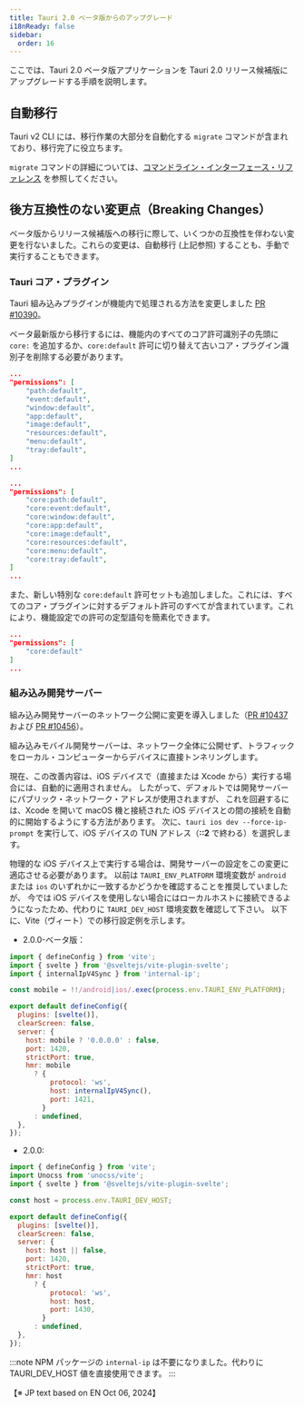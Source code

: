 ```yaml
---
title: Tauri 2.0 ベータ版からのアップグレード
i18nReady: false
sidebar:
  order: 16
---
```



ここでは、Tauri 2.0 ベータ版アプリケーションを Tauri 2.0 リリース候補版にアップグレードする手順を説明します。

## 自動移行

Tauri v2 CLI には、移行作業の大部分を自動化する `migrate` コマンドが含まれており、移行完了に役立ちます。

<CommandTabs
  npm="npm install @tauri-apps/cli@latest
    npm run tauri migrate"
  yarn="yarn upgrade @tauri-apps/cli@latest
    yarn tauri migrate"
  pnpm="pnpm update @tauri-apps/cli@latest
    pnpm tauri migrate"
  cargo='cargo install tauri-cli --version "^2.0.0" --locked
    cargo tauri migrate'
/>

`migrate` コマンドの詳細については、[コマンドライン・インターフェース・リファレンス](/reference/cli/#migrate) を参照してください。

## 後方互換性のない変更点（Breaking Changes）

ベータ版からリリース候補版への移行に際して、いくつかの互換性を伴わない変更を行ないました。これらの変更は、自動移行 (上記参照) することも、手動で実行することもできます。

### Tauri コア・プラグイン

Tauri 組み込みプラグインが機能内で処理される方法を変更しました [PR #10390](https://github.com/tauri-apps/tauri/pull/10390)。

ベータ最新版から移行するには、機能内のすべてのコア許可識別子の先頭に `core:` を追加するか、`core:default` 許可に切り替えて古いコア・プラグイン識別子を削除する必要があります。

```json
...
"permissions": [
    "path:default",
    "event:default",
    "window:default",
    "app:default",
    "image:default",
    "resources:default",
    "menu:default",
    "tray:default",
]
...
```

```json
...
"permissions": [
    "core:path:default",
    "core:event:default",
    "core:window:default",
    "core:app:default",
    "core:image:default",
    "core:resources:default",
    "core:menu:default",
    "core:tray:default",
]
...
```

また、新しい特別な `core:default` 許可セットも追加しました。これには、すべてのコア・プラグインに対するデフォルト許可のすべてが含まれています。これにより、機能設定での許可の定型語句を簡素化できます。

```json
...
"permissions": [
    "core:default"
]
...
```

### 組み込み開発サーバー

組み込み開発サーバーのネットワーク公開に変更を導入しました（[PR #10437](https://github.com/tauri-apps/tauri/pull/10437) および [PR #10456](https://github.com/tauri-apps/tauri/pull/10456)）。

組み込みモバイル開発サーバーは、ネットワーク全体に公開せず、トラフィックをローカル・コンピューターからデバイスに直接トンネリングします。

現在、この改善内容は、iOS デバイスで（直接または Xcode から）実行する場合には、自動的に適用されません。
したがって、デフォルトでは開発サーバーにパブリック・ネットワーク・アドレスが使用されますが、
これを回避するには、Xcode を開いて macOS 機と接続された iOS デバイスとの間の接続を自動的に開始するようにする方法があります。
次に、`tauri ios dev --force-ip-prompt` を実行して、iOS デバイスの TUN アドレス（**::2** で終わる）を選択します。

物理的な iOS デバイス上で実行する場合は、開発サーバーの設定をこの変更に適応させる必要があります。
以前は `TAURI_ENV_PLATFORM` 環境変数が `android` または `ios` のいずれかに一致するかどうかを確認することを推奨していましたが、
今では iOS デバイスを使用しない場合にはローカルホストに接続できるようになったため、代わりに `TAURI_DEV_HOST` 環境変数を確認して下さい。
以下に、Vite（ヴィート）での移行設定例を示します。

- 2.0.0-ベータ版：

```js
import { defineConfig } from 'vite';
import { svelte } from '@sveltejs/vite-plugin-svelte';
import { internalIpV4Sync } from 'internal-ip';

const mobile = !!/android|ios/.exec(process.env.TAURI_ENV_PLATFORM);

export default defineConfig({
  plugins: [svelte()],
  clearScreen: false,
  server: {
    host: mobile ? '0.0.0.0' : false,
    port: 1420,
    strictPort: true,
    hmr: mobile
      ? {
          protocol: 'ws',
          host: internalIpV4Sync(),
          port: 1421,
        }
      : undefined,
  },
});
```

- 2.0.0:

```js
import { defineConfig } from 'vite';
import Unocss from 'unocss/vite';
import { svelte } from '@sveltejs/vite-plugin-svelte';

const host = process.env.TAURI_DEV_HOST;

export default defineConfig({
  plugins: [svelte()],
  clearScreen: false,
  server: {
    host: host || false,
    port: 1420,
    strictPort: true,
    hmr: host
      ? {
          protocol: 'ws',
          host: host,
          port: 1430,
        }
      : undefined,
  },
});
```

:::note
NPM パッケージの `internal-ip` は不要になりました。代わりに TAURI_DEV_HOST 値を直接使用できます。
:::

<p text-align: right>
【※ JP text based on EN Oct 06, 2024】
</p>
